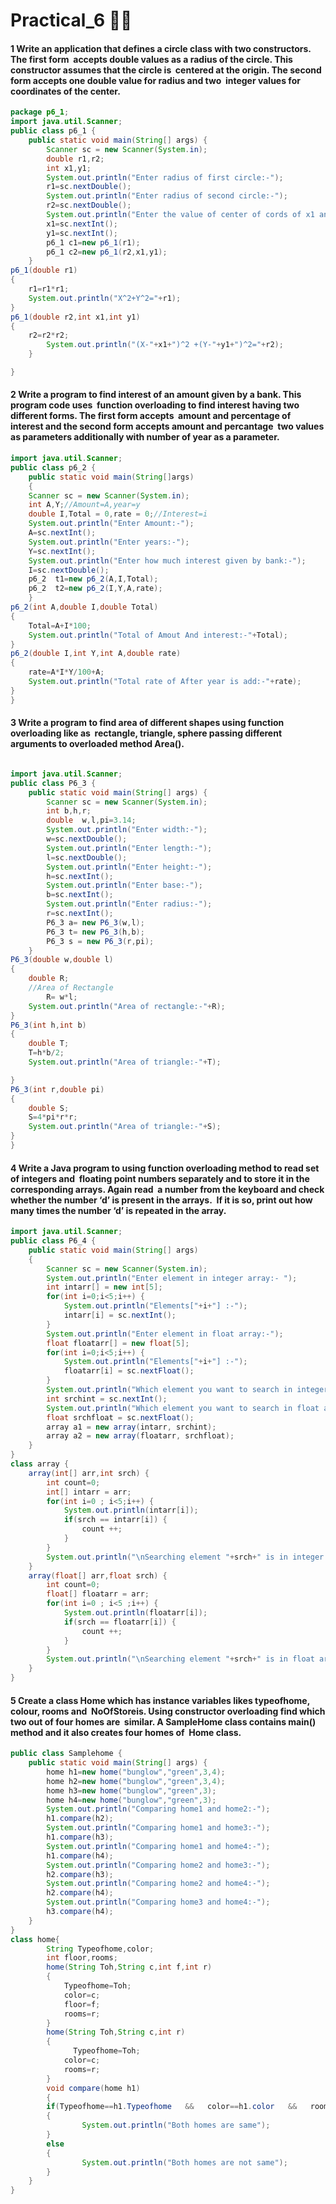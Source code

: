 # Practical_6 😶‍🌫️

#### 1 Write an application that defines a circle class with two constructors. The first form  accepts double values as a radius of the circle. This constructor assumes that the circle is  centered at the origin. The second form accepts one double value for radius and two  integer values for coordinates of the center.  

```java filename="P6_1.java" copy
package p6_1;
import java.util.Scanner;
public class p6_1 {
    public static void main(String[] args) {
        Scanner sc = new Scanner(System.in);
        double r1,r2;
        int x1,y1;
        System.out.println("Enter radius of first circle:-");
        r1=sc.nextDouble();
        System.out.println("Enter radius of second circle:-");
        r2=sc.nextDouble();
        System.out.println("Enter the value of center of cords of x1 and y1:-");
        x1=sc.nextInt();
        y1=sc.nextInt();
        p6_1 c1=new p6_1(r1);
        p6_1 c2=new p6_1(r2,x1,y1);
    }
p6_1(double r1)
{
    r1=r1*r1;
    System.out.println("X^2+Y^2="+r1);
}
p6_1(double r2,int x1,int y1)
{
    r2=r2*r2;
        System.out.println("(X-"+x1+")^2 +(Y-"+y1+")^2="+r2);
    }

}
```

#### 2 Write a program to find interest of an amount given by a bank. This program code uses  function overloading to find interest having two different forms. The first form accepts  amount and percentage of interest and the second form accepts amount and percantage  two values as parameters additionally with number of year as a parameter. 

```java filename="P6_2.java" copy
import java.util.Scanner;
public class p6_2 {
    public static void main(String[]args)
    {
    Scanner sc = new Scanner(System.in);
    int A,Y;//Amount=A,year=y
    double I,Total = 0,rate = 0;//Interest=i
    System.out.println("Enter Amount:-");
    A=sc.nextInt();
    System.out.println("Enter years:-");
    Y=sc.nextInt();
    System.out.println("Enter how much interest given by bank:-");
    I=sc.nextDouble();
    p6_2  t1=new p6_2(A,I,Total);
    p6_2  t2=new p6_2(I,Y,A,rate);
    }
p6_2(int A,double I,double Total)
{
    Total=A+I*100;
    System.out.println("Total of Amout And interest:-"+Total);
}
p6_2(double I,int Y,int A,double rate)
{
    rate=A*I*Y/100+A;
    System.out.println("Total rate of After year is add:-"+rate);
}
}
```

#### 3 Write a program to find area of different shapes using function overloading like as  rectangle, triangle, sphere passing different arguments to overloaded method Area(). 

```java filename="P6_3.java" copy

import java.util.Scanner;
public class P6_3 {
    public static void main(String[] args) {
        Scanner sc = new Scanner(System.in);
        int b,h,r;
        double  w,l,pi=3.14;
        System.out.println("Enter width:-");
        w=sc.nextDouble();
        System.out.println("Enter length:-");
        l=sc.nextDouble();
        System.out.println("Enter height:-");
        h=sc.nextInt();
        System.out.println("Enter base:-");
        b=sc.nextInt();
        System.out.println("Enter radius:-");
        r=sc.nextInt();
        P6_3 a= new P6_3(w,l);
        P6_3 t= new P6_3(h,b);
        P6_3 s = new P6_3(r,pi);
    }
P6_3(double w,double l)
{
    double R;
    //Area of Rectangle
        R= w*l;
    System.out.println("Area of rectangle:-"+R);
}
P6_3(int h,int b)
{
    double T;
    T=h*b/2;
    System.out.println("Area of triangle:-"+T);

}
P6_3(int r,double pi)
{
    double S;
    S=4*pi*r*r;
    System.out.println("Area of triangle:-"+S);
}
}
```

#### 4 Write a Java program to using function overloading method to read set of integers and  floating point numbers separately and to store it in the corresponding arrays. Again read  a number from the keyboard and check whether the number ‘d’ is present in the arrays.  If it is so, print out how many times the number ‘d’ is repeated in the array. 

```java filename="P6_4.java" copy
import java.util.Scanner;
public class P6_4 {
    public static void main(String[] args)
    {
        Scanner sc = new Scanner(System.in);
        System.out.println("Enter element in integer array:- ");
        int intarr[] = new int[5];
        for(int i=0;i<5;i++) {
            System.out.println("Elements["+i+"] :-");
            intarr[i] = sc.nextInt();
        }
        System.out.println("Enter element in float array:-");
        float floatarr[] = new float[5];
        for(int i=0;i<5;i++) {
            System.out.println("Elements["+i+"] :-");
            floatarr[i] = sc.nextFloat();
        }
        System.out.println("Which element you want to search in integer array:-");
        int srchint = sc.nextInt();
        System.out.println("Which element you want to search in float array :-");
        float srchfloat = sc.nextFloat();
        array a1 = new array(intarr, srchint);
        array a2 = new array(floatarr, srchfloat);
    }
}
class array {
    array(int[] arr,int srch) {
        int count=0;
        int[] intarr = arr;
        for(int i=0 ; i<5;i++) {
            System.out.println(intarr[i]);
            if(srch == intarr[i]) {
                count ++;
            }
        }
        System.out.println("\nSearching element "+srch+" is in integer array "+count+" times.");
    }
    array(float[] arr,float srch) {
        int count=0;
        float[] floatarr = arr;
        for(int i=0 ; i<5 ;i++) {
            System.out.println(floatarr[i]);
            if(srch == floatarr[i]) {
                count ++;
            }
        }
        System.out.println("\nSearching element "+srch+" is in float array "+count+" times.");
    }
}
```

#### 5 Create a class Home which has instance variables likes typeofhome, colour, rooms and  NoOfStoreis. Using constructor overloading find which two out of four homes are  similar. A SampleHome class contains main() method and it also creates four homes of  Home class.  

```java filename="P6_5.java" copy
public class Samplehome {
    public static void main(String[] args) {
        home h1=new home("bunglow","green",3,4);
        home h2=new home("bunglow","green",3,4);
        home h3=new home("bunglow","green",3);
        home h4=new home("bunglow","green",3);
        System.out.println("Comparing home1 and home2:-");
        h1.compare(h2);
        System.out.println("Comparing home1 and home3:-");
        h1.compare(h3);
        System.out.println("Comparing home1 and home4:-");
        h1.compare(h4);
        System.out.println("Comparing home2 and home3:-");
        h2.compare(h3);
        System.out.println("Comparing home2 and home4:-");
        h2.compare(h4);
        System.out.println("Comparing home3 and home4:-");
        h3.compare(h4);
    }
}
class home{
        String Typeofhome,color;
        int floor,rooms;
        home(String Toh,String c,int f,int r)
        {
            Typeofhome=Toh;
            color=c;
            floor=f;
            rooms=r;
        }
        home(String Toh,String c,int r)
        {
              Typeofhome=Toh;
            color=c;
            rooms=r;
        }
        void compare(home h1)
        {
        if(Typeofhome==h1.Typeofhome   &&   color==h1.color   &&   rooms==h1.rooms   &&   floor==h1.floor)
        {
                System.out.println("Both homes are same");
        }
        else
        {
                System.out.println("Both homes are not same");
        }
    }
}
```
